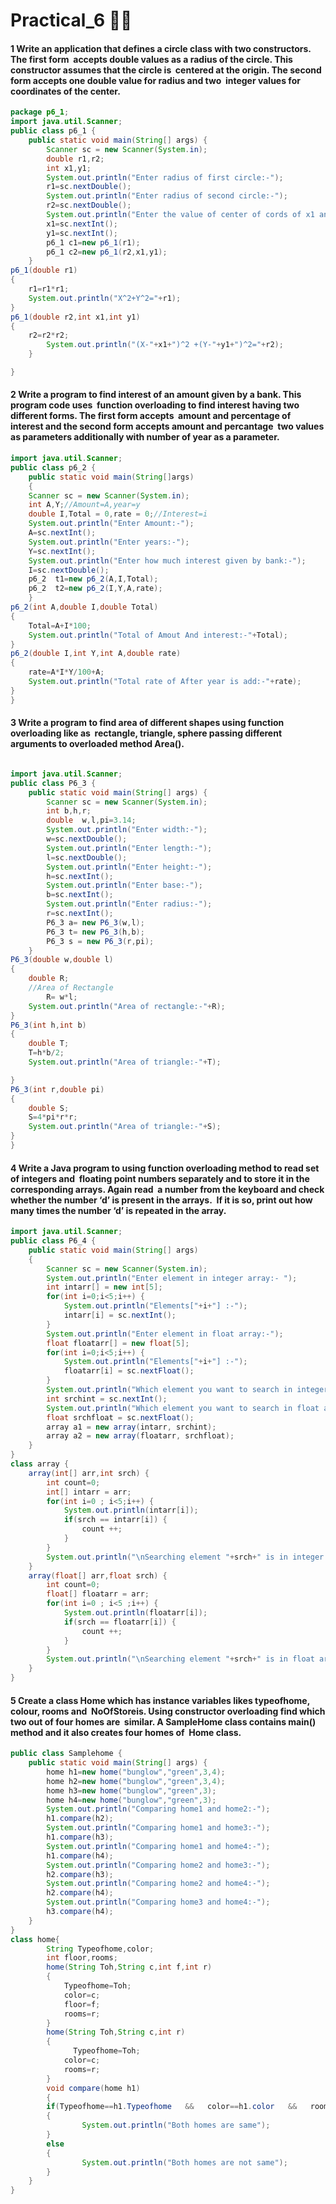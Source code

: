 # Practical_6 😶‍🌫️

#### 1 Write an application that defines a circle class with two constructors. The first form  accepts double values as a radius of the circle. This constructor assumes that the circle is  centered at the origin. The second form accepts one double value for radius and two  integer values for coordinates of the center.  

```java filename="P6_1.java" copy
package p6_1;
import java.util.Scanner;
public class p6_1 {
    public static void main(String[] args) {
        Scanner sc = new Scanner(System.in);
        double r1,r2;
        int x1,y1;
        System.out.println("Enter radius of first circle:-");
        r1=sc.nextDouble();
        System.out.println("Enter radius of second circle:-");
        r2=sc.nextDouble();
        System.out.println("Enter the value of center of cords of x1 and y1:-");
        x1=sc.nextInt();
        y1=sc.nextInt();
        p6_1 c1=new p6_1(r1);
        p6_1 c2=new p6_1(r2,x1,y1);
    }
p6_1(double r1)
{
    r1=r1*r1;
    System.out.println("X^2+Y^2="+r1);
}
p6_1(double r2,int x1,int y1)
{
    r2=r2*r2;
        System.out.println("(X-"+x1+")^2 +(Y-"+y1+")^2="+r2);
    }

}
```

#### 2 Write a program to find interest of an amount given by a bank. This program code uses  function overloading to find interest having two different forms. The first form accepts  amount and percentage of interest and the second form accepts amount and percantage  two values as parameters additionally with number of year as a parameter. 

```java filename="P6_2.java" copy
import java.util.Scanner;
public class p6_2 {
    public static void main(String[]args)
    {
    Scanner sc = new Scanner(System.in);
    int A,Y;//Amount=A,year=y
    double I,Total = 0,rate = 0;//Interest=i
    System.out.println("Enter Amount:-");
    A=sc.nextInt();
    System.out.println("Enter years:-");
    Y=sc.nextInt();
    System.out.println("Enter how much interest given by bank:-");
    I=sc.nextDouble();
    p6_2  t1=new p6_2(A,I,Total);
    p6_2  t2=new p6_2(I,Y,A,rate);
    }
p6_2(int A,double I,double Total)
{
    Total=A+I*100;
    System.out.println("Total of Amout And interest:-"+Total);
}
p6_2(double I,int Y,int A,double rate)
{
    rate=A*I*Y/100+A;
    System.out.println("Total rate of After year is add:-"+rate);
}
}
```

#### 3 Write a program to find area of different shapes using function overloading like as  rectangle, triangle, sphere passing different arguments to overloaded method Area(). 

```java filename="P6_3.java" copy

import java.util.Scanner;
public class P6_3 {
    public static void main(String[] args) {
        Scanner sc = new Scanner(System.in);
        int b,h,r;
        double  w,l,pi=3.14;
        System.out.println("Enter width:-");
        w=sc.nextDouble();
        System.out.println("Enter length:-");
        l=sc.nextDouble();
        System.out.println("Enter height:-");
        h=sc.nextInt();
        System.out.println("Enter base:-");
        b=sc.nextInt();
        System.out.println("Enter radius:-");
        r=sc.nextInt();
        P6_3 a= new P6_3(w,l);
        P6_3 t= new P6_3(h,b);
        P6_3 s = new P6_3(r,pi);
    }
P6_3(double w,double l)
{
    double R;
    //Area of Rectangle
        R= w*l;
    System.out.println("Area of rectangle:-"+R);
}
P6_3(int h,int b)
{
    double T;
    T=h*b/2;
    System.out.println("Area of triangle:-"+T);

}
P6_3(int r,double pi)
{
    double S;
    S=4*pi*r*r;
    System.out.println("Area of triangle:-"+S);
}
}
```

#### 4 Write a Java program to using function overloading method to read set of integers and  floating point numbers separately and to store it in the corresponding arrays. Again read  a number from the keyboard and check whether the number ‘d’ is present in the arrays.  If it is so, print out how many times the number ‘d’ is repeated in the array. 

```java filename="P6_4.java" copy
import java.util.Scanner;
public class P6_4 {
    public static void main(String[] args)
    {
        Scanner sc = new Scanner(System.in);
        System.out.println("Enter element in integer array:- ");
        int intarr[] = new int[5];
        for(int i=0;i<5;i++) {
            System.out.println("Elements["+i+"] :-");
            intarr[i] = sc.nextInt();
        }
        System.out.println("Enter element in float array:-");
        float floatarr[] = new float[5];
        for(int i=0;i<5;i++) {
            System.out.println("Elements["+i+"] :-");
            floatarr[i] = sc.nextFloat();
        }
        System.out.println("Which element you want to search in integer array:-");
        int srchint = sc.nextInt();
        System.out.println("Which element you want to search in float array :-");
        float srchfloat = sc.nextFloat();
        array a1 = new array(intarr, srchint);
        array a2 = new array(floatarr, srchfloat);
    }
}
class array {
    array(int[] arr,int srch) {
        int count=0;
        int[] intarr = arr;
        for(int i=0 ; i<5;i++) {
            System.out.println(intarr[i]);
            if(srch == intarr[i]) {
                count ++;
            }
        }
        System.out.println("\nSearching element "+srch+" is in integer array "+count+" times.");
    }
    array(float[] arr,float srch) {
        int count=0;
        float[] floatarr = arr;
        for(int i=0 ; i<5 ;i++) {
            System.out.println(floatarr[i]);
            if(srch == floatarr[i]) {
                count ++;
            }
        }
        System.out.println("\nSearching element "+srch+" is in float array "+count+" times.");
    }
}
```

#### 5 Create a class Home which has instance variables likes typeofhome, colour, rooms and  NoOfStoreis. Using constructor overloading find which two out of four homes are  similar. A SampleHome class contains main() method and it also creates four homes of  Home class.  

```java filename="P6_5.java" copy
public class Samplehome {
    public static void main(String[] args) {
        home h1=new home("bunglow","green",3,4);
        home h2=new home("bunglow","green",3,4);
        home h3=new home("bunglow","green",3);
        home h4=new home("bunglow","green",3);
        System.out.println("Comparing home1 and home2:-");
        h1.compare(h2);
        System.out.println("Comparing home1 and home3:-");
        h1.compare(h3);
        System.out.println("Comparing home1 and home4:-");
        h1.compare(h4);
        System.out.println("Comparing home2 and home3:-");
        h2.compare(h3);
        System.out.println("Comparing home2 and home4:-");
        h2.compare(h4);
        System.out.println("Comparing home3 and home4:-");
        h3.compare(h4);
    }
}
class home{
        String Typeofhome,color;
        int floor,rooms;
        home(String Toh,String c,int f,int r)
        {
            Typeofhome=Toh;
            color=c;
            floor=f;
            rooms=r;
        }
        home(String Toh,String c,int r)
        {
              Typeofhome=Toh;
            color=c;
            rooms=r;
        }
        void compare(home h1)
        {
        if(Typeofhome==h1.Typeofhome   &&   color==h1.color   &&   rooms==h1.rooms   &&   floor==h1.floor)
        {
                System.out.println("Both homes are same");
        }
        else
        {
                System.out.println("Both homes are not same");
        }
    }
}
```
